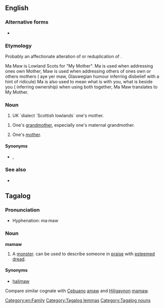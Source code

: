 ==English==

===Alternative forms===
* {{l|en|mammaw}}

===Etymology===
Probably an affectionate alteration of {{m|en|mama}} or reduplication of {{m|maw||mother}}.

Ma Maw  is Lowland Scots for "My Mother".  Ma is used when addressing ones own Mother, Maw is used when addressing others of ones own or others mothers ( aye yer maw, Glaswegian humour inferring disbelief with a hint of ridicule) 
Ma is also used to mean what is with you, what is beside you ( inferring ownership) when using both together,  Ma Maw translates to My Mother.

===Noun===
{{en-noun}}
# UK `dialect `Scottish lowlands` one's mother.

# {{lb|en|US|dialect|Southern US}} One's [[grandmother]], especially one's maternal grandmother.
# {{lb|en|US|dialect|Southern US|less commonly}} One's [[mother]].

====Synonyms====
* {{l|en|meemaw}}, {{l|en|memaw}}

===See also===
* {{l|en|papaw}}

== Tagalog ==

=== Pronunciation ===

* Hyphenation: ma‧maw

=== Noun ===
'''mamaw'''

# A [[monster]]. can be used to describe someone in [[praise]] with [[esteem|esteemed]] [[dread]].

==== Synonyms ====

* [[halimaw#Tagalog|halimaw]]

Compare similar cognate with [[Cebuano]] [[amaw#Cebuano|amaw]] and [[Hiligaynon]] [[mamaw#Hiligaynon|mamaw]].
[[Category:en:Family]]
[[Category:Tagalog lemmas]]
[[Category:Tagalog nouns]]